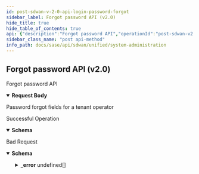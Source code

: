```yaml
---
id: post-sdwan-v-2-0-api-login-password-forgot
sidebar_label: Forgot password API (v2.0)
hide_title: true
hide_table_of_contents: true
api: {"description":"Forgot password API","operationId":"post-sdwan-v2.0-api-login-password-forgot","requestBody":{"content":{"application/json":{"schema":{"properties":{"email":{"description":"Email: Email(message = email) MaxLength(message = maxLength, value = 1000L) ","type":"string"}}}}},"description":"Password forgot fields for a tenant operator"},"responses":{"200":{"content":{"application/json":{"schema":{"properties":{"email":{"description":"Email: Email(message = email) MaxLength(message = maxLength, value = 1000L) ","type":"string"}}}}},"description":"Successful Operation"},"400":{"content":{"application/json":{"example":{"value":{"_error":[{"code":"OPERATOR_FORGOT_PASSWORD_EMAILED"},{"code":"OPERATOR_ACCOUNT_UNVERIFIED"}]}},"schema":{"properties":{"_error":{"items":{"properties":{"code":{"type":"string"},"message":{"type":"string"}}},"type":"array"}}}}},"description":"Bad Request"}},"tags":["System Administration"],"parameters":[],"method":"post","path":"/sdwan/v2.0/api/login/password/forgot","jsonRequestBodyExample":{"email":"string"},"info":{"contact":{},"description":"List of APIs used to manage the operators, IDPs, users, base roles, base permissions,  password change, sign up, and client roles, base roles.","title":"System Administration","version":"Latest"},"postman":{"name":"Forgot password API (v2.0)","description":{"content":"Forgot password API","type":"text/plain"},"url":{"path":["sdwan","v2.0","api","login","password","forgot"],"host":["{{baseUrl}}"],"query":[],"variable":[]},"header":[{"key":"Content-Type","value":"application/json"},{"key":"Accept","value":"application/json"}],"method":"POST","body":{"mode":"raw","raw":"\"\"","options":{"raw":{"language":"json"}}}}}
sidebar_class_name: "post api-method"
info_path: docs/sase/api/sdwan/unified/system-administration
---
```



## Forgot password API (v2.0)



Forgot password API

<details style={{}} data-collapsed={false} open={true}><summary style={{"textAlign":"left"}}><strong>Request Body</strong></summary><div style={{"textAlign":"left","marginLeft":"1rem"}}><div style={{"marginTop":"1rem","marginBottom":"1rem"}}>

Password forgot fields for a tenant operator

</div></div><ul style={{"marginLeft":"1rem"}}><SchemaItem collapsible={false} name={"email"} required={false} schemaDescription={"Email: Email(message = email) MaxLength(message = maxLength, value = 1000L) "} schemaName={"string"} qualifierMessage={undefined}></SchemaItem></ul></details><div><ApiTabs><TabItem label={"200"} value={"200"}><div>

Successful Operation

</div><div><details style={{}} data-collapsed={false} open={true}><summary style={{"textAlign":"left"}}><strong>Schema</strong></summary><div style={{"textAlign":"left","marginLeft":"1rem"}}></div><ul style={{"marginLeft":"1rem"}}><SchemaItem collapsible={false} name={"email"} required={false} schemaDescription={"Email: Email(message = email) MaxLength(message = maxLength, value = 1000L) "} schemaName={"string"} qualifierMessage={undefined}></SchemaItem></ul></details></div></TabItem><TabItem label={"400"} value={"400"}><div>

Bad Request

</div><div><details style={{}} data-collapsed={false} open={true}><summary style={{"textAlign":"left"}}><strong>Schema</strong></summary><div style={{"textAlign":"left","marginLeft":"1rem"}}></div><ul style={{"marginLeft":"1rem"}}><SchemaItem collapsible={true} className={"schemaItem"}><details style={{}}><summary style={{}}><strong>_error</strong><span style={{"opacity":"0.6"}}> undefined[]</span></summary><div style={{"marginLeft":"1rem"}}><SchemaItem collapsible={false} name={"code"} required={false} schemaDescription={undefined} schemaName={"string"} qualifierMessage={undefined}></SchemaItem><SchemaItem collapsible={false} name={"message"} required={false} schemaDescription={undefined} schemaName={"string"} qualifierMessage={undefined}></SchemaItem></div></details></SchemaItem></ul></details></div></TabItem></ApiTabs></div>
      